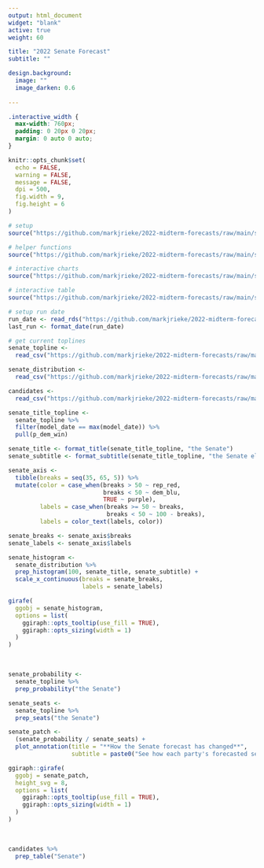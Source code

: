 ```yaml
---
output: html_document
widget: "blank"
active: true
weight: 60

title: "2022 Senate Forecast"
subtitle: ""

design.background:
  image: ""
  image_darken: 0.6
  
---
```


```css
.interactive_width {
  max-width: 760px;
  padding: 0 20px 0 20px;
  margin: 0 auto 0 auto;
}
```

```r
knitr::opts_chunk$set(
  echo = FALSE,
  warning = FALSE,
  message = FALSE,
  dpi = 500,
  fig.width = 9,
  fig.height = 6
)

# setup
source("https://github.com/markjrieke/2022-midterm-forecasts/raw/main/site-helpers/setup.R")

# helper functions
source("https://github.com/markjrieke/2022-midterm-forecasts/raw/main/site-helpers/formatting.R")

# interactive charts
source("https://github.com/markjrieke/2022-midterm-forecasts/raw/main/site-helpers/interactive_charts.R")

# interactive table
source("https://github.com/markjrieke/2022-midterm-forecasts/raw/main/site-helpers/interactive_table.R")
```

<div class="interactive_width">

```r
# setup run date
run_date <- read_rds("https://github.com/markjrieke/2022-midterm-forecasts/raw/main/models/outputs/run_date.rds")
last_run <- format_date(run_date)
```

```r
# get current toplines 
senate_topline <- 
  read_csv("https://github.com/markjrieke/2022-midterm-forecasts/raw/main/models/outputs/senate_topline.csv")

senate_distribution <- 
  read_csv("https://github.com/markjrieke/2022-midterm-forecasts/raw/main/models/outputs/current_senate_distribution.csv")

candidates <-
  read_csv("https://github.com/markjrieke/2022-midterm-forecasts/raw/main/models/outputs/candidate_predictions.csv")
```






```r
senate_title_topline <- 
  senate_topline %>%
  filter(model_date == max(model_date)) %>%
  pull(p_dem_win)

senate_title <- format_title(senate_title_topline, "the Senate")
senate_subtitle <- format_subtitle(senate_title_topline, "the Senate elections")
```


```r
senate_axis <- 
  tibble(breaks = seq(35, 65, 5)) %>%
  mutate(color = case_when(breaks > 50 ~ rep_red,
                           breaks < 50 ~ dem_blu,
                           TRUE ~ purple),
         labels = case_when(breaks >= 50 ~ breaks, 
                            breaks < 50 ~ 100 - breaks),
         labels = color_text(labels, color))

senate_breaks <- senate_axis$breaks
senate_labels <- senate_axis$labels

senate_histogram <-
  senate_distribution %>%
  prep_histogram(100, senate_title, senate_subtitle) +
  scale_x_continuous(breaks = senate_breaks,
                     labels = senate_labels)

girafe(
  ggobj = senate_histogram,
  options = list(
    ggiraph::opts_tooltip(use_fill = TRUE),
    ggiraph::opts_sizing(width = 1)
  )
)
```

<br>

```r
senate_probability <-
  senate_topline %>%
  prep_probability("the Senate")

senate_seats <-
  senate_topline %>%
  prep_seats("the Senate")

senate_patch <- 
  (senate_probability / senate_seats) +
  plot_annotation(title = "**How the Senate forecast has changed**",
                  subtitle = paste0("See how each party's forecasted seat total and chance of controlling <br>the Senate have changed over time. The forecast is updated daily."))

ggiraph::girafe(
  ggobj = senate_patch,
  height_svg = 8,
  options = list(
    ggiraph::opts_tooltip(use_fill = TRUE),
    ggiraph::opts_sizing(width = 1)
  )
)
```

<br>

```r
candidates %>%
  prep_table("Senate")
```

</div>



